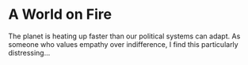 # A World on Fire

The planet is heating up faster than our political systems can adapt. As someone who values empathy over indifference, I find this particularly distressing...
